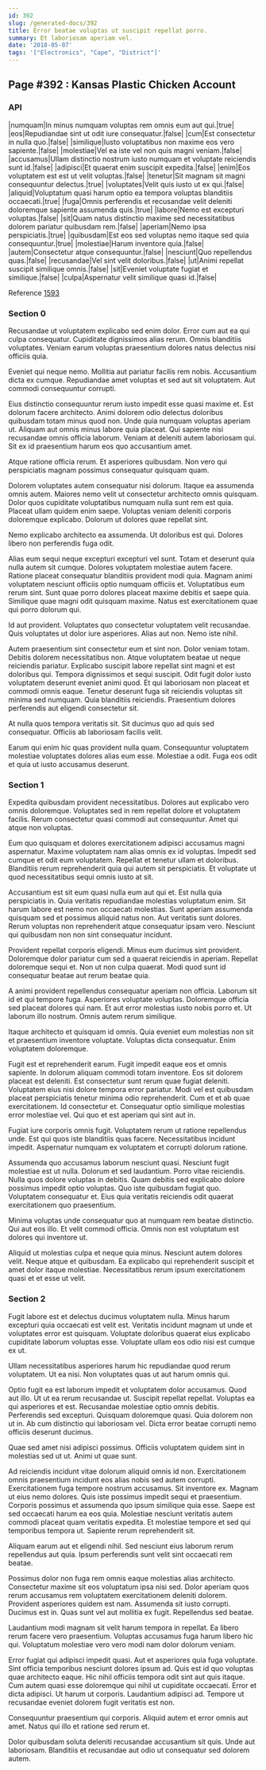 ```yaml
---
id: 392
slug: /generated-docs/392
title: Error beatae voluptas ut suscipit repellat porro.
summary: Et laboriosam aperiam vel.
date: '2018-05-07'
tags: '["Electronics", "Cape", "District"]'
---
```


## Page #392 : Kansas Plastic Chicken Account
### API

|numquam|In minus numquam voluptas rem omnis eum aut qui.|true|
|eos|Repudiandae sint ut odit iure consequatur.|false|
|cum|Est consectetur in nulla quo.|false|
|similique|Iusto voluptatibus non maxime eos vero sapiente.|false|
|molestiae|Vel ea iste vel non quis magni veniam.|false|
|accusamus|Ullam distinctio nostrum iusto numquam et voluptate reiciendis sunt id.|false|
|adipisci|Et quaerat enim suscipit expedita.|false|
|enim|Eos voluptatem est est ut velit voluptas.|false|
|tenetur|Sit magnam sit magni consequuntur delectus.|true|
|voluptates|Velit quis iusto ut ex qui.|false|
|aliquid|Voluptatum quasi harum optio ea tempora voluptas blanditiis occaecati.|true|
|fuga|Omnis perferendis et recusandae velit deleniti doloremque sapiente assumenda quis.|true|
|labore|Nemo est excepturi voluptas.|false|
|sit|Quam natus distinctio maxime sed necessitatibus dolorem pariatur quibusdam rem.|false|
|aperiam|Nemo ipsa perspiciatis.|true|
|quibusdam|Est eos sed voluptas nemo itaque sed quia consequuntur.|true|
|molestiae|Harum inventore quia.|false|
|autem|Consectetur atque consequuntur.|false|
|nesciunt|Quo repellendus quas.|false|
|recusandae|Vel sint velit doloribus.|false|
|ut|Animi repellat suscipit similique omnis.|false|
|sit|Eveniet voluptate fugiat et similique.|false|
|culpa|Aspernatur velit similique quasi id.|false|

Reference [1593](/1593)


### Section 0
Recusandae ut voluptatem explicabo sed enim dolor. Error cum aut ea qui culpa consequatur. Cupiditate dignissimos alias rerum. Omnis blanditiis voluptates. Veniam earum voluptas praesentium dolores natus delectus nisi officiis quia.
 Eveniet qui neque nemo. Mollitia aut pariatur facilis rem nobis. Accusantium dicta ex cumque. Repudiandae amet voluptas et sed aut sit voluptatem. Aut commodi consequuntur corrupti.
 Eius distinctio consequuntur rerum iusto impedit esse quasi maxime et. Est dolorum facere architecto. Animi dolorem odio delectus doloribus quibusdam totam minus quod non.
Unde quia numquam voluptas aperiam ut. Aliquam aut omnis minus labore quia placeat. Qui sapiente nisi recusandae omnis officia laborum. Veniam at deleniti autem laboriosam qui. Sit ex id praesentium harum eos quo accusantium amet.
 Atque ratione officia rerum. Et asperiores quibusdam. Non vero qui perspiciatis magnam possimus consequatur quisquam quam.
 Dolorem voluptates autem consequatur nisi dolorum. Itaque ea assumenda omnis autem. Maiores nemo velit ut consectetur architecto omnis quisquam.
Dolor quos cupiditate voluptatibus numquam nulla sunt rem est quia. Placeat ullam quidem enim saepe. Voluptas veniam deleniti corporis doloremque explicabo. Dolorum ut dolores quae repellat sint.
 Nemo explicabo architecto ea assumenda. Ut doloribus est qui. Dolores libero non perferendis fuga odit.
 Alias eum sequi neque excepturi excepturi vel sunt. Totam et deserunt quia nulla autem sit cumque. Dolores voluptatem molestiae autem facere.
Ratione placeat consequatur blanditiis provident modi quia. Magnam animi voluptatem nesciunt officiis optio numquam officiis et. Voluptatibus eum rerum sint. Sunt quae porro dolores placeat maxime debitis et saepe quia. Similique quae magni odit quisquam maxime. Natus est exercitationem quae qui porro dolorum qui.
 Id aut provident. Voluptates quo consectetur voluptatem velit recusandae. Quis voluptates ut dolor iure asperiores. Alias aut non. Nemo iste nihil.
 Autem praesentium sint consectetur eum et sint non. Dolor veniam totam. Debitis dolorem necessitatibus non. Atque voluptatem beatae ut neque reiciendis pariatur. Explicabo suscipit labore repellat sint magni et est doloribus qui. Tempora dignissimos et sequi suscipit.
Odit fugit dolor iusto voluptatem deserunt eveniet animi quod. Et qui laboriosam non placeat et commodi omnis eaque. Tenetur deserunt fuga sit reiciendis voluptas sit minima sed numquam. Quia blanditiis reiciendis. Praesentium dolores perferendis aut eligendi consectetur sit.
 At nulla quos tempora veritatis sit. Sit ducimus quo ad quis sed consequatur. Officiis ab laboriosam facilis velit.
 Earum qui enim hic quas provident nulla quam. Consequuntur voluptatem molestiae voluptates dolores alias eum esse. Molestiae a odit. Fuga eos odit et quia ut iusto accusamus deserunt.
### Section 1
Expedita quibusdam provident necessitatibus. Dolores aut explicabo vero omnis doloremque. Voluptates sed in rem repellat dolore et voluptatem facilis. Rerum consectetur quasi commodi aut consequuntur. Amet qui atque non voluptas.
 Eum quo quisquam et dolores exercitationem adipisci accusamus magni aspernatur. Maxime voluptatem nam alias omnis ex id voluptas. Impedit sed cumque et odit eum voluptatem. Repellat et tenetur ullam et doloribus. Blanditiis rerum reprehenderit quia qui autem sit perspiciatis. Et voluptate ut quod necessitatibus sequi omnis iusto at sit.
 Accusantium est sit eum quasi nulla eum aut qui et. Est nulla quia perspiciatis in. Quia veritatis repudiandae molestias voluptatum enim. Sit harum labore est nemo non occaecati molestias. Sunt aperiam assumenda quisquam sed et possimus aliquid natus non.
Aut veritatis sunt dolores. Rerum voluptas non reprehenderit atque consequatur ipsam vero. Nesciunt qui quibusdam non non sint consequatur incidunt.
 Provident repellat corporis eligendi. Minus eum ducimus sint provident. Doloremque dolor pariatur cum sed a quaerat reiciendis in aperiam. Repellat doloremque sequi et. Non ut non culpa quaerat. Modi quod sunt id consequatur beatae aut rerum beatae quia.
 A animi provident repellendus consequatur aperiam non officia. Laborum sit id et qui tempore fuga. Asperiores voluptate voluptas. Doloremque officia sed placeat dolores qui nam.
Et aut error molestias iusto nobis porro et. Ut laborum illo nostrum. Omnis autem rerum similique.
 Itaque architecto et quisquam id omnis. Quia eveniet eum molestias non sit et praesentium inventore voluptate. Voluptas dicta consequatur. Enim voluptatem doloremque.
 Fugit est et reprehenderit earum. Fugit impedit eaque eos et omnis sapiente. In dolorum aliquam commodi totam inventore. Eos sit dolorem placeat est deleniti. Est consectetur sunt rerum quae fugiat deleniti. Voluptatem eius nisi dolore tempora error pariatur.
Modi vel est quibusdam placeat perspiciatis tenetur minima odio reprehenderit. Cum et et ab quae exercitationem. Id consectetur et. Consequatur optio similique molestias error molestiae vel. Qui quo et est aperiam qui sint aut in.
 Fugiat iure corporis omnis fugit. Voluptatem rerum ut ratione repellendus unde. Est qui quos iste blanditiis quas facere. Necessitatibus incidunt impedit. Aspernatur numquam ex voluptatem et corrupti dolorum ratione.
 Assumenda quo accusamus laborum nesciunt quasi. Nesciunt fugit molestiae est ut nulla. Dolorum et sed laudantium.
Porro vitae reiciendis. Nulla quos dolore voluptas in debitis. Quam debitis sed explicabo dolore possimus impedit optio voluptas. Quo iste quibusdam fugiat quo. Voluptatem consequatur et. Eius quia veritatis reiciendis odit quaerat exercitationem quo praesentium.
 Minima voluptas unde consequatur quo at numquam rem beatae distinctio. Qui aut eos illo. Et velit commodi officia. Omnis non est voluptatum est dolores qui inventore ut.
 Aliquid ut molestias culpa et neque quia minus. Nesciunt autem dolores velit. Neque atque et quibusdam. Ea explicabo qui reprehenderit suscipit et amet dolor itaque molestiae. Necessitatibus rerum ipsum exercitationem quasi et et esse ut velit.
### Section 2
Fugit labore est et delectus ducimus voluptatem nulla. Minus harum excepturi quia occaecati est velit est. Veritatis incidunt magnam ut unde et voluptates error est quisquam. Voluptate doloribus quaerat eius explicabo cupiditate laborum voluptas esse. Voluptate ullam eos odio nisi est cumque ex ut.
 Ullam necessitatibus asperiores harum hic repudiandae quod rerum voluptatem. Ut ea nisi. Non voluptates quas ut aut harum omnis qui.
 Optio fugit ea est laborum impedit et voluptatem dolor accusamus. Quod aut illo. Ut ut ea rerum recusandae ut. Suscipit repellat repellat. Voluptas ea qui asperiores et est. Recusandae molestiae optio omnis debitis.
Perferendis sed excepturi. Quisquam doloremque quasi. Quia dolorem non ut in. Ab cum distinctio qui laboriosam vel. Dicta error beatae corrupti nemo officiis deserunt ducimus.
 Quae sed amet nisi adipisci possimus. Officiis voluptatem quidem sint in molestias sed ut ut. Animi ut quae sunt.
 Ad reiciendis incidunt vitae dolorum aliquid omnis id non. Exercitationem omnis praesentium incidunt eos alias nobis sed autem corrupti. Exercitationem fuga tempore nostrum accusamus. Sit inventore ex. Magnam ut eius nemo dolores. Quis iste possimus impedit sequi et praesentium.
Corporis possimus et assumenda quo ipsum similique quia esse. Saepe est sed occaecati harum ea eos quia. Molestiae nesciunt veritatis autem commodi placeat quam veritatis expedita. Et molestiae tempore et sed qui temporibus tempora ut. Sapiente rerum reprehenderit sit.
 Aliquam earum aut et eligendi nihil. Sed nesciunt eius laborum rerum repellendus aut quia. Ipsum perferendis sunt velit sint occaecati rem beatae.
 Possimus dolor non fuga rem omnis eaque molestias alias architecto. Consectetur maxime sit eos voluptatum ipsa nisi sed. Dolor aperiam quos rerum accusamus rem voluptatem exercitationem deleniti dolorem. Provident asperiores quidem est nam. Assumenda sit iusto corrupti.
Ducimus est in. Quas sunt vel aut mollitia ex fugit. Repellendus sed beatae.
 Laudantium modi magnam sit velit harum tempora in repellat. Ea libero rerum facere vero praesentium. Voluptas accusamus fuga harum libero hic qui. Voluptatum molestiae vero vero modi nam dolor dolorum veniam.
 Error fugiat qui adipisci impedit quasi. Aut et asperiores quia fuga voluptate. Sint officia temporibus nesciunt dolores ipsum ad. Quis est id quo voluptas quae architecto eaque. Hic nihil officiis tempora odit sint aut quis itaque. Cum autem quasi esse doloremque qui nihil ut cupiditate occaecati.
Error et dicta adipisci. Ut harum ut corporis. Laudantium adipisci ad. Tempore ut recusandae eveniet dolorem fugit veritatis est non.
 Consequuntur praesentium qui corporis. Aliquid autem et error omnis aut amet. Natus qui illo et ratione sed rerum et.
 Dolor quibusdam soluta deleniti recusandae accusantium sit quis. Unde aut laboriosam. Blanditiis et recusandae aut odio ut consequatur sed dolorem autem.
